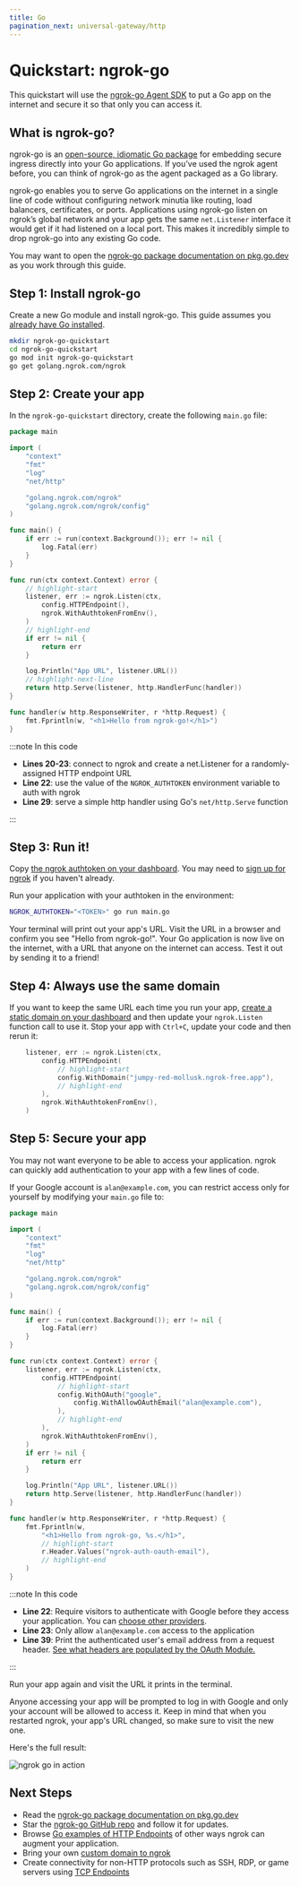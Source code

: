 ```yaml
---
title: Go
pagination_next: universal-gateway/http
---
```


# Quickstart: ngrok-go

This quickstart will use the [ngrok-go Agent SDK](/agent-sdks/) to put a Go app
on the internet and secure it so that only you can access it.

## What is ngrok-go?

ngrok-go is an [open-source, idiomatic Go
package](https://github.com/ngrok/ngrok-go) for embedding secure ingress
directly into your Go applications. If you’ve used the ngrok agent before, you
can think of ngrok-go as the agent packaged as a Go library.

ngrok-go enables you to serve Go applications on the internet in a single line
of code without configuring network minutia like routing, load balancers,
certificates, or ports. Applications using ngrok-go listen on ngrok’s global
network and your app gets the same `net.Listener` interface it would get if it
had listened on a local port. This makes it incredibly simple to drop ngrok-go
into any existing Go code.

You may want to open the [ngrok-go package documentation on
pkg.go.dev](https://pkg.go.dev/golang.ngrok.com/ngrok) as you work through this
guide.

## Step 1: Install ngrok-go

Create a new Go module and install ngrok-go. This guide assumes you [already
have Go installed](https://go.dev/doc/install).

```bash
mkdir ngrok-go-quickstart
cd ngrok-go-quickstart
go mod init ngrok-go-quickstart
go get golang.ngrok.com/ngrok
```

## Step 2: Create your app

In the `ngrok-go-quickstart` directory, create the following `main.go` file:

```go showLineNumbers
package main

import (
	"context"
	"fmt"
	"log"
	"net/http"

	"golang.ngrok.com/ngrok"
	"golang.ngrok.com/ngrok/config"
)

func main() {
	if err := run(context.Background()); err != nil {
		log.Fatal(err)
	}
}

func run(ctx context.Context) error {
	// highlight-start
	listener, err := ngrok.Listen(ctx,
		config.HTTPEndpoint(),
		ngrok.WithAuthtokenFromEnv(),
	)
	// highlight-end
	if err != nil {
		return err
	}

	log.Println("App URL", listener.URL())
	// highlight-next-line
	return http.Serve(listener, http.HandlerFunc(handler))
}

func handler(w http.ResponseWriter, r *http.Request) {
	fmt.Fprintln(w, "<h1>Hello from ngrok-go!</h1>")
}
```

:::note In this code

- **Lines 20-23**: connect to ngrok and create a net.Listener for a randomly-assigned HTTP endpoint URL
- **Line 22**: use the value of the `NGROK_AUTHTOKEN` environment variable to auth with ngrok
- **Line 29**: serve a simple http handler using Go's `net/http.Serve` function

:::

## Step 3: Run it!

Copy [the ngrok authtoken on your
dashboard](https://dashboard.ngrok.com/get-started/your-authtoken). You may
need to [sign up for ngrok](https://dashboard.ngrok.com/signup) if you haven't already.

Run your application with your authtoken in the environment:

```bash
NGROK_AUTHTOKEN="<TOKEN>" go run main.go
```

Your terminal will print out your app's URL. Visit the URL in a browser and
confirm you see "Hello from ngrok-go!". Your Go application is now live on the
internet, with a URL that anyone on the internet can access. Test it out by
sending it to a friend!

## Step 4: Always use the same domain

If you want to keep the same URL each time you run your app, [create a static
domain on your dashboard](https://dashboard.ngrok.comdomains) and
then update your `ngrok.Listen` function call to use it. Stop your app with
`Ctrl+C`, update your code and then rerun it:

```go showLineNumbers
	listener, err := ngrok.Listen(ctx,
		config.HTTPEndpoint(
			// highlight-start
			config.WithDomain("jumpy-red-mollusk.ngrok-free.app"),
			// highlight-end
		),
		ngrok.WithAuthtokenFromEnv(),
	)
```

## Step 5: Secure your app

You may not want everyone to be able to access your application. ngrok can
quickly add authentication to your app with a few lines of code.

If your Google account is `alan@example.com`, you can restrict access only for
yourself by modifying your `main.go` file to:

```go showLineNumbers
package main

import (
	"context"
	"fmt"
	"log"
	"net/http"

	"golang.ngrok.com/ngrok"
	"golang.ngrok.com/ngrok/config"
)

func main() {
	if err := run(context.Background()); err != nil {
		log.Fatal(err)
	}
}

func run(ctx context.Context) error {
	listener, err := ngrok.Listen(ctx,
		config.HTTPEndpoint(
			// highlight-start
			config.WithOAuth("google",
				config.WithAllowOAuthEmail("alan@example.com"),
			),
			// highlight-end
		),
		ngrok.WithAuthtokenFromEnv(),
	)
	if err != nil {
		return err
	}

	log.Println("App URL", listener.URL())
	return http.Serve(listener, http.HandlerFunc(handler))
}

func handler(w http.ResponseWriter, r *http.Request) {
	fmt.Fprintln(w,
		"<h1>Hello from ngrok-go, %s.</h1>",
		// highlight-start
		r.Header.Values("ngrok-auth-oauth-email"),
		// highlight-end
	)
}
```

:::note In this code

- **Line 22**: Require visitors to authenticate with Google before they access your application. You can [choose other providers](/traffic-policy/actions/oauth/#supported-providers).
- **Line 23**: Only allow `alan@example.com` access to the application
- **Line 39**: Print the authenticated user's email address from a request header. [See what headers are populated by the OAuth Module.](/traffic-policy/actions/oauth/#upstream-headers)

:::

Run your app again and visit the URL it prints in the terminal.

Anyone accessing your app will be prompted to log in with Google and only your
account will be allowed to access it. Keep in mind that when you restarted
ngrok, your app's URL changed, so make sure to visit the new one.

Here's the full result:

![ngrok go in action](/img/howto/ngrok-go/ngrok-go-small.gif)

## Next Steps

- Read the [ngrok-go package documentation on
  pkg.go.dev](https://pkg.go.dev/golang.ngrok.com/ngrok)
- Star the [ngrok-go GitHub repo](https://github.com/ngrok/ngrok-go) and follow
  it for updates.
- Browse [Go examples of HTTP Endpoints](/http/?cty=go-sdk) of other ways ngrok can augment your application.
- Bring your own [custom domain to ngrok](/http/#bring-your-own-domain)
- Create connectivity for non-HTTP protocols such as SSH, RDP, or game servers using [TCP Endpoints](/tcp/?cty=go-sdk)
